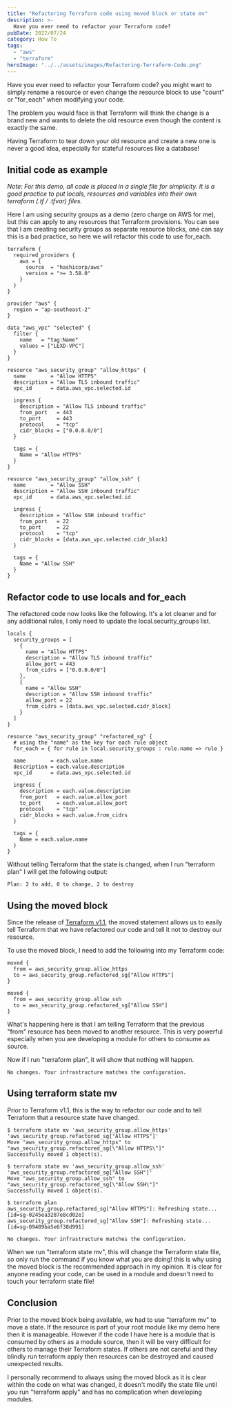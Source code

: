 ```yaml
---
title: "Refactoring Terraform code using moved block or state mv"
description: >-
  Have you ever need to refactor your Terraform code?
pubDate: 2022/07/24
category: How To
tags:
  - "aws"
  - "terraform"
heroImage: "../../assets/images/Refactoring-Terraform-Code.png"
---
```


Have you ever need to refactor your Terraform code? you might want to simply rename a resource or even change the resource block to use "count" or "for\_each" when modifying your code.

The problem you would face is that Terraform will think the change is a brand new and wants to delete the old resource even though the content is exactly the same.

Having Terraform to tear down your old resource and create a new one is never a good idea, especially for stateful resources like a database!

## **Initial code as example**

_Note: For this demo, all code is placed in a single file for simplicity. It is a good practice to put locals, resources and variables into their own terraform (.tf / .tfvar) files._

Here I am using security groups as a demo (zero charge on AWS for me), but this can apply to any resources that Terraform provisions. You can see that I am creating security groups as separate resource blocks, one can say this is a bad practice, so here we will refactor this code to use for\_each.

```hcl
terraform {
  required_providers {
    aws = {
      source  = "hashicorp/aws"
      version = ">= 3.58.0"
    }
  }
}

provider "aws" {
  region = "ap-southeast-2"
}

data "aws_vpc" "selected" {
  filter {
    name   = "tag:Name"
    values = ["LEXD-VPC"]
  }
}

resource "aws_security_group" "allow_https" {
  name        = "Allow HTTPS"
  description = "Allow TLS inbound traffic"
  vpc_id      = data.aws_vpc.selected.id

  ingress {
    description = "Allow TLS inbound traffic"
    from_port   = 443
    to_port     = 443
    protocol    = "tcp"
    cidr_blocks = ["0.0.0.0/0"]
  }

  tags = {
    Name = "Allow HTTPS"
  }
}

resource "aws_security_group" "allow_ssh" {
  name        = "Allow SSH"
  description = "Allow SSH inbound traffic"
  vpc_id      = data.aws_vpc.selected.id

  ingress {
    description = "Allow SSH inbound traffic"
    from_port   = 22
    to_port     = 22
    protocol    = "tcp"
    cidr_blocks = [data.aws_vpc.selected.cidr_block]
  }

  tags = {
    Name = "Allow SSH"
  }
}
```

## Refactor code to use locals and for\_each

The refactored code now looks like the following. It's a lot cleaner and for any additional rules, I only need to update the local.security\_groups list.

```hcl
locals {
  security_groups = [
    {
      name = "Allow HTTPS"
      description = "Allow TLS inbound traffic"
      allow_port = 443
      from_cidrs = ["0.0.0.0/0"]
    },
    {
      name = "Allow SSH"
      description = "Allow SSH inbound traffic"
      allow_port = 22
      from_cidrs = [data.aws_vpc.selected.cidr_block]
    }
  ]
}

resource "aws_security_group" "refactored_sg" {
  # using the "name" as the key for each rule object
  for_each = { for rule in local.security_groups : rule.name => rule }

  name        = each.value.name
  description = each.value.description
  vpc_id      = data.aws_vpc.selected.id

  ingress {
    description = each.value.description
    from_port   = each.value.allow_port
    to_port     = each.value.allow_port
    protocol    = "tcp"
    cidr_blocks = each.value.from_cidrs
  }

  tags = {
    Name = each.value.name
  }
}
```

Without telling Terraform that the state is changed, when I run "terraform plan" I will get the following output:

```
Plan: 2 to add, 0 to change, 2 to destroy
```

## Using the moved block

Since the release of [Terraform v1.1](https://www.hashicorp.com/blog/terraform-1-1-improves-refactoring-and-the-cloud-cli-experience), the moved statement allows us to easily tell Terraform that we have refactored our code and tell it not to destroy our resource.

To use the moved block, I need to add the following into my Terraform code:

```hcl
moved {
  from = aws_security_group.allow_https
  to = aws_security_group.refactored_sg["Allow HTTPS"]
}

moved {
  from = aws_security_group.allow_ssh
  to = aws_security_group.refactored_sg["Allow SSH"]
}
```

What's happening here is that I am telling Terraform that the previous "from" resource has been moved to another resource. This is very powerful especially when you are developing a module for others to consume as source.

Now if I run "terraform plan", it will show that nothing will happen.

```
No changes. Your infrastructure matches the configuration.
```

## Using terraform state mv

Prior to Terraform v1.1, this is the way to refactor our code and to tell Terraform that a resource state have changed.

```
$ terraform state mv 'aws_security_group.allow_https' 'aws_security_group.refactored_sg["Allow HTTPS"]'
Move "aws_security_group.allow_https" to "aws_security_group.refactored_sg[\"Allow HTTPS\"]"
Successfully moved 1 object(s).

$ terraform state mv 'aws_security_group.allow_ssh' 'aws_security_group.refactored_sg["Allow SSH"]'
Move "aws_security_group.allow_ssh" to "aws_security_group.refactored_sg[\"Allow SSH\"]"
Successfully moved 1 object(s).

$ terraform plan
aws_security_group.refactored_sg["Allow HTTPS"]: Refreshing state... [id=sg-0245ea3287e8cd02e]
aws_security_group.refactored_sg["Allow SSH"]: Refreshing state... [id=sg-09489ba5e6f38d991]

No changes. Your infrastructure matches the configuration.
```

When we run "terraform state mv", this will change the Terraform state file, so only run the command if you know what you are doing! this is why using the moved block is the recommended approach in my opinion. It is clear for anyone reading your code, can be used in a module and doesn't need to touch your terraform state file!

## Conclusion

Prior to the moved block being available, we had to use "terraform mv" to move a state. If the resource is part of your root module like my demo here then it is manageable. However if the code I have here is a module that is consumed by others as a module source, then it will be very difficult for others to manage their Terraform states. If others are not careful and they blindly run terraform apply then resources can be destroyed and caused unexpected results.

I personally recommend to always using the moved block as it is clear within the code on what was changed, it doesn't modify the state file until you run "terraform apply" and has no complication when developing modules.
